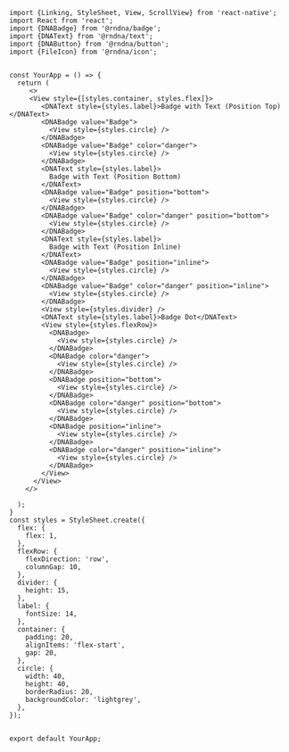 
```SnackPlayer name=Badge&description=This%20is%20a%20description&dependencies=@rndna/badge,@rndna/button,@rndna/icon,@rndna/text,@rndna/icon&platform=web
import {Linking, StyleSheet, View, ScrollView} from 'react-native';
import React from 'react';
import {DNABadge} from '@rndna/badge';
import {DNAText} from '@rndna/text';
import {DNAButton} from '@rndna/button';
import {FileIcon} from '@rndna/icon';


const YourApp = () => {
  return (
     <>
     <View style={[styles.container, styles.flex]}>
        <DNAText style={styles.label}>Badge with Text (Position Top)</DNAText>
        <DNABadge value="Badge">
          <View style={styles.circle} />
        </DNABadge>
        <DNABadge value="Badge" color="danger">
          <View style={styles.circle} />
        </DNABadge>
        <DNAText style={styles.label}>
          Badge with Text (Position Bottom)
        </DNAText>
        <DNABadge value="Badge" position="bottom">
          <View style={styles.circle} />
        </DNABadge>
        <DNABadge value="Badge" color="danger" position="bottom">
          <View style={styles.circle} />
        </DNABadge>
        <DNAText style={styles.label}>
          Badge with Text (Position Inline)
        </DNAText>
        <DNABadge value="Badge" position="inline">
          <View style={styles.circle} />
        </DNABadge>
        <DNABadge value="Badge" color="danger" position="inline">
          <View style={styles.circle} />
        </DNABadge>
        <View style={styles.divider} />
        <DNAText style={styles.label}>Badge Dot</DNAText>
        <View style={styles.flexRow}>
          <DNABadge>
            <View style={styles.circle} />
          </DNABadge>
          <DNABadge color="danger">
            <View style={styles.circle} />
          </DNABadge>
          <DNABadge position="bottom">
            <View style={styles.circle} />
          </DNABadge>
          <DNABadge color="danger" position="bottom">
            <View style={styles.circle} />
          </DNABadge>
          <DNABadge position="inline">
            <View style={styles.circle} />
          </DNABadge>
          <DNABadge color="danger" position="inline">
            <View style={styles.circle} />
          </DNABadge>
        </View>
      </View>
    </>
     
  );
}
const styles = StyleSheet.create({
  flex: {
    flex: 1,
  },
  flexRow: {
    flexDirection: 'row',
    columnGap: 10,
  },
  divider: {
    height: 15,
  },
  label: {
    fontSize: 14,
  },
  container: {
    padding: 20,
    alignItems: 'flex-start',
    gap: 20,
  },
  circle: {
    width: 40,
    height: 40,
    borderRadius: 20,
    backgroundColor: 'lightgrey',
  },
});


export default YourApp;
```
